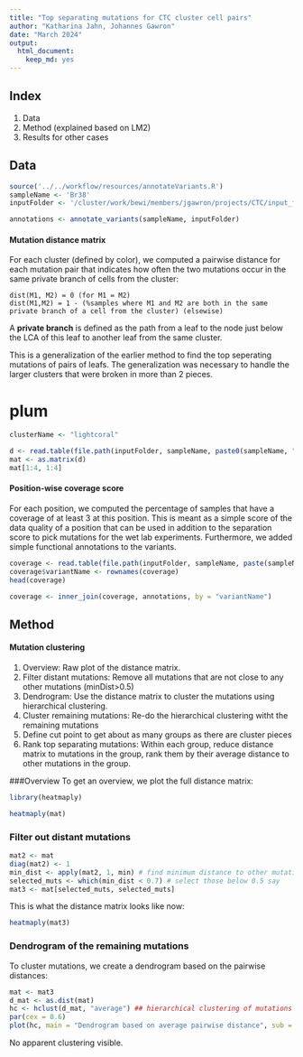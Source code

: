 ```yaml
---
title: "Top separating mutations for CTC cluster cell pairs"
author: "Katharina Jahn, Johannes Gawron"
date: "March 2024"
output:
  html_document:
    keep_md: yes
---
```


## Index

1. Data
2. Method (explained based on LM2)
3. Results for other cases


## Data 

```r
source('../../workflow/resources/annotateVariants.R')
sampleName <- 'Br38'
inputFolder <- '/cluster/work/bewi/members/jgawron/projects/CTC/input_folder'

annotations <- annotate_variants(sampleName, inputFolder)
```

#### Mutation distance matrix
For each cluster (defined by color), we computed a pairwise distance for each mutation pair that indicates how often the two mutations occur in the same private branch of cells from the cluster:

	dist(M1, M2) = 0 (for M1 = M2)
	dist(M1,M2) = 1 - (%samples where M1 and M2 are both in the same private branch of a cell from the cluster) (elsewise)
	
A **private branch** is defined as the path from a leaf to the node just below the LCA of this leaf to another leaf from the same cluster.

This is a generalization of the earlier method to find the top seperating mutations of pairs of leafs. The generalization was necessary to handle the larger clusters that were broken in more than 2 pieces.


# plum 

```r
clusterName <- "lightcoral"

d <- read.table(file.path(inputFolder, sampleName, paste0(sampleName, "_postSampling_", clusterName, ".txt")), header = TRUE, sep = "\t", stringsAsFactors = F, row.names = 1)
mat <- as.matrix(d)
mat[1:4, 1:4]
```

#### Position-wise coverage score
For each position, we computed the percentage of samples that have a coverage of at least 3 at this position. This is meant as a simple score of the data quality of a position that can be used in addition to the separation score to pick mutations for the wet lab experiments. Furthermore, we added simple functional annotations to the variants.

```r
coverage <- read.table(file.path(inputFolder, sampleName, paste(sampleName, "covScore.txt", sep = "_")), header = TRUE, sep = "\t", stringsAsFactors = F, row.names = 1)
coverage$variantName <- rownames(coverage)
head(coverage)

coverage <- inner_join(coverage, annotations, by = "variantName")
```

## Method
#### Mutation clustering
1. Overview: Raw plot of the distance matrix.
2. Filter distant mutations: Remove all mutations that are not close to any other mutations (minDist>0.5)
3. Dendrogram: Use the distance matrix to cluster the mutations using hierarchical clustering.
4. Cluster remaining mutations: Re-do the hierarchical clustering witht the remaining mutations
5. Define cut point to get about as many groups as there are cluster pieces
6. Rank top separating mutations: Within each group, reduce distance matrix to mutations in the group, rank them by their average distance to other mutations in the group.


###Overview
To get an overview, we plot the full distance matrix:

```r
library(heatmaply)

heatmaply(mat)
```
### Filter out distant mutations

```r
mat2 <- mat
diag(mat2) <- 1
min_dist <- apply(mat2, 1, min) # find minimum distance to other mutations
selected_muts <- which(min_dist < 0.7) # select those below 0.5 say
mat3 <- mat[selected_muts, selected_muts]
```

This is what the distance matrix looks like now:

```r
heatmaply(mat3)
```


### Dendrogram of the remaining mutations

To cluster mutations, we create a dendrogram based on the pairwise distances:
```r
mat <- mat3
d_mat <- as.dist(mat)
hc <- hclust(d_mat, "average") ## hierarchical clustering of mutations based on distance matrix
par(cex = 0.6)
plot(hc, main = "Dendrogram based on average pairwise distance", sub = "", xlab = "Separating mutations")
```
No apparent clustering visible.
